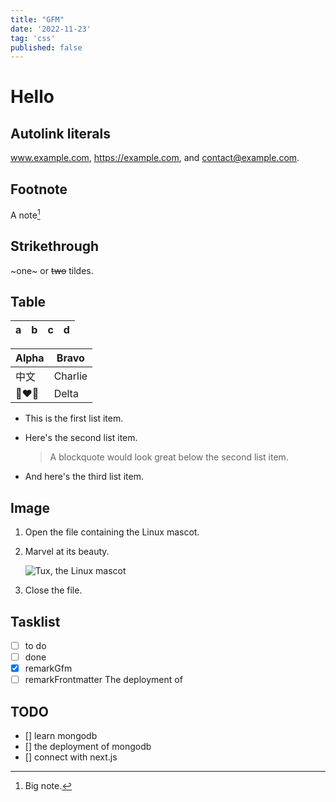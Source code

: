 ```yaml
---
title: "GFM"
date: '2022-11-23'
tag: 'css'
published: false
---
```


# Hello <Planet />
## Autolink literals

www.example.com, https://example.com, and contact@example.com.

## Footnote

A note[^1]

[^1]: Big note.

## Strikethrough

~one~ or ~~two~~ tildes.

## Table

| a | b  |  c |  d  |
| - | :- | -: | :-: |

| Alpha | Bravo |
| - | - |
| 中文 | Charlie |
| 👩‍❤️‍👩 | Delta |

* This is the first list item.
* Here's the second list item.

    > A blockquote would look great below the second list item.

* And here's the third list item.

## Image

1. Open the file containing the Linux mascot.
2. Marvel at its beauty.

    ![Tux, the Linux mascot](/images/cat.jpg)

3. Close the file.

## Tasklist

* [ ] to do
* [ ] done
* [x] remarkGfm
* [ ] remarkFrontmatter
The deployment of
## TODO
* [] learn mongodb
* [] the deployment of mongodb
* [] connect with next.js
